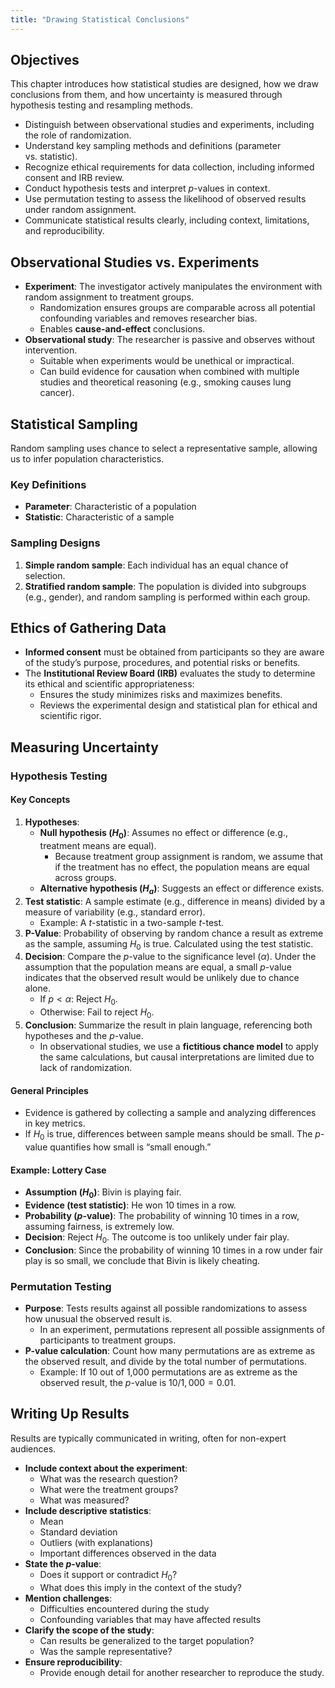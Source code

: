 ```yaml
---
title: "Drawing Statistical Conclusions"
---
```


## Objectives

This chapter introduces how statistical studies are designed, how we draw conclusions from them, and how uncertainty is measured through hypothesis testing and resampling methods.

- Distinguish between observational studies and experiments, including the role of randomization.  
- Understand key sampling methods and definitions (parameter vs. statistic).  
- Recognize ethical requirements for data collection, including informed consent and IRB review.  
- Conduct hypothesis tests and interpret *p*-values in context.  
- Use permutation testing to assess the likelihood of observed results under random assignment.  
- Communicate statistical results clearly, including context, limitations, and reproducibility.


## Observational Studies vs. Experiments

- **Experiment**: The investigator actively manipulates the environment with random assignment to treatment groups.
  - Randomization ensures groups are comparable across all potential confounding variables and removes researcher bias.
  - Enables **cause-and-effect** conclusions.
- **Observational study**: The researcher is passive and observes without intervention.
  - Suitable when experiments would be unethical or impractical.
  - Can build evidence for causation when combined with multiple studies and theoretical reasoning (e.g., smoking causes lung cancer).


## Statistical Sampling

Random sampling uses chance to select a representative sample, allowing us to infer population characteristics.  

### Key Definitions
- **Parameter**: Characteristic of a population
- **Statistic**: Characteristic of a sample

### Sampling Designs
1. **Simple random sample**: Each individual has an equal chance of selection.
2. **Stratified random sample**: The population is divided into subgroups (e.g., gender), and random sampling is performed within each group.


## Ethics of Gathering Data

- **Informed consent** must be obtained from participants so they are aware of the study’s purpose, procedures, and potential risks or benefits.
- The **Institutional Review Board (IRB)** evaluates the study to determine its ethical and scientific appropriateness:
  - Ensures the study minimizes risks and maximizes benefits.
  - Reviews the experimental design and statistical plan for ethical and scientific rigor.


## Measuring Uncertainty

### Hypothesis Testing

#### Key Concepts
1. **Hypotheses**:
   - **Null hypothesis ($H_0$)**: Assumes no effect or difference (e.g., treatment means are equal).
     - Because treatment group assignment is random, we assume that if the treatment has no effect, the population means are equal across groups.
   - **Alternative hypothesis ($H_a$)**: Suggests an effect or difference exists.
2. **Test statistic**: A sample estimate (e.g., difference in means) divided by a measure of variability (e.g., standard error).
   - Example: A *t*-statistic in a two-sample *t*-test.
3. **P-Value**: Probability of observing by random chance a result as extreme as the sample, assuming $H_0$ is true. Calculated using the test statistic.
4. **Decision**: Compare the *p*-value to the significance level ($\alpha$). Under the assumption that the population means are equal, a small *p*-value indicates that the observed result would be unlikely due to chance alone.
   - If $p < \alpha$: Reject $H_0$.
   - Otherwise: Fail to reject $H_0$.
5. **Conclusion**: Summarize the result in plain language, referencing both hypotheses and the *p*-value.
   - In observational studies, we use a **fictitious chance model** to apply the same calculations, but causal interpretations are limited due to lack of randomization.

#### General Principles
- Evidence is gathered by collecting a sample and analyzing differences in key metrics.
- If $H_0$ is true, differences between sample means should be small. The *p*-value quantifies how small is “small enough.”

::: {.example}

#### Example: Lottery Case
- **Assumption ($H_0$)**: Bivin is playing fair.
- **Evidence (test statistic)**: He won 10 times in a row.
- **Probability (*p*-value)**: The probability of winning 10 times in a row, assuming fairness, is extremely low.
- **Decision**: Reject $H_0$. The outcome is too unlikely under fair play.
- **Conclusion**: Since the probability of winning 10 times in a row under fair play is so small, we conclude that Bivin is likely cheating.

:::

### Permutation Testing
- **Purpose**: Tests results against all possible randomizations to assess how unusual the observed result is.
  - In an experiment, permutations represent all possible assignments of participants to treatment groups.
- **P-value calculation**: Count how many permutations are as extreme as the observed result, and divide by the total number of permutations.
  - Example: If 10 out of 1,000 permutations are as extreme as the observed result, the *p*-value is $10 / 1{,}000 = 0.01$.


## Writing Up Results

Results are typically communicated in writing, often for non-expert audiences.

- **Include context about the experiment**:
  - What was the research question?
  - What were the treatment groups?
  - What was measured?
- **Include descriptive statistics**:
  - Mean
  - Standard deviation
  - Outliers (with explanations)
  - Important differences observed in the data
- **State the *p*-value**:
  - Does it support or contradict $H_0$?
  - What does this imply in the context of the study?
- **Mention challenges**:
  - Difficulties encountered during the study
  - Confounding variables that may have affected results
- **Clarify the scope of the study**:
  - Can results be generalized to the target population?
  - Was the sample representative?
- **Ensure reproducibility**:
  - Provide enough detail for another researcher to reproduce the study.  
